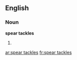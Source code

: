 ==English==

===Noun===
'''spear tackles'''

# {{plural of|[[spear tackle]]}}

[[ar:spear tackles]]
[[fr:spear tackles]]